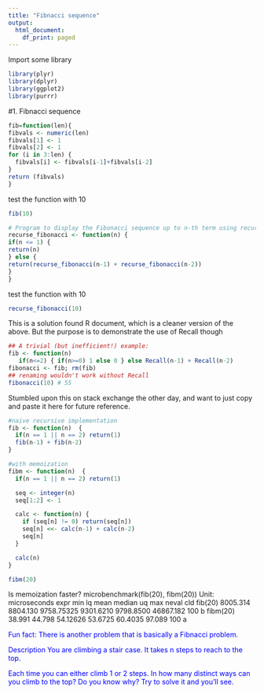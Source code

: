 ```yaml
---
title: "Fibnacci sequence"
output:
  html_document:
    df_print: paged
---
```


Import some library
```r
library(plyr)
library(dplyr)
library(ggplot2)
library(purrr)
```

#1. Fibnacci sequence
```r
fib=function(len){
fibvals <- numeric(len)
fibvals[1] <- 1
fibvals[2] <- 1
for (i in 3:len) { 
  fibvals[i] <- fibvals[i-1]+fibvals[i-2]
} 
return (fibvals)
}
```

test the function with 10
```r
fib(10)
```



```r
# Program to display the Fibonacci sequence up to n-th term using recursive functions
recurse_fibonacci <- function(n) {
if(n <= 1) {
return(n)
} else {
return(recurse_fibonacci(n-1) + recurse_fibonacci(n-2))
}
}

```

test the function with 10
```r
recurse_fibonacci(10)
```

This is a solution found R document, which is a cleaner version of the above. But the purpose is to demonstrate the use of Recall though
```r
## A trivial (but inefficient!) example:
fib <- function(n)
   if(n<=2) { if(n>=0) 1 else 0 } else Recall(n-1) + Recall(n-2)
fibonacci <- fib; rm(fib)
## renaming wouldn't work without Recall
fibonacci(10) # 55
```
Stumbled upon this on stack exchange the other day, and want to just copy and paste it here for future reference.

```r
#naive recursive implementation
fib <- function(n)  {
  if(n == 1 || n == 2) return(1)
  fib(n-1) + fib(n-2)
}
```


```r
#with memoization
fibm <- function(n)  {
  if(n == 1 || n == 2) return(1)

  seq <- integer(n)
  seq[1:2] <- 1

  calc <- function(n) {
    if (seq[n] != 0) return(seq[n])
    seq[n] <<- calc(n-1) + calc(n-2)
    seq[n]
  }

  calc(n)
}

```

```r
fibm(20)
```


Is memoization faster?
microbenchmark(fib(20), fibm(20))
Unit: microseconds
expr      min       lq       mean    median        uq       max neval cld
fib(20)  8005.314 8804.130 9758.75325 9301.6210 9798.8500 46867.182   100   b
fibm(20)    38.991   44.798   54.12626   53.6725   60.4035    97.089   100  a 

<span style="color:blue">Fun fact: There is another problem that is basically a Fibnacci problem. </span>

<span style="color:blue">Description
You are climbing a stair case. It takes n steps to reach to the top.

<span style="color:blue">Each time you can either climb 1 or 2 steps. In how many distinct ways can you climb to the top?
<span style="color:blue">Do you know why? Try to solve it and you'll see.</span>



